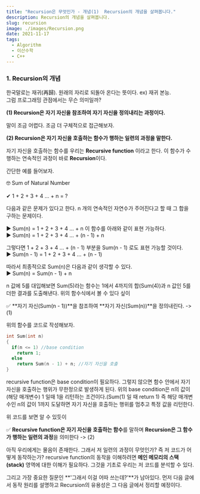 ```yaml
---
title: "Recursion은 무엇인가 - 개념(1)  Recursion의 개념을 살펴봅니다."
description: Recursion의 개념을 살펴봅니다.
slug: recursion
image: ./images/Recursion.png
date: 2021-11-17
tags:
  - Algorithm
  - 이산수학
  - C++
---
```


### 1. Recursion의 개념

한국말로는 재귀(再歸). 원래의 자리로 되돌아 온다는 뜻이다. ex) 재귀 본능. <br />
그럼 프로그래밍 관점에서는 무슨 의미일까?

**(1) Recursion은 자기 자신을 참조하여 자기 자신을 정의내리는 과정이다.**

말이 조금 어렵다. 조금 더 구체적으로 접근해보자.

**(2) Recursion은 자기 자신을 호출하는 함수가 행하는 일련의 과정을 말한다.**

자기 자신을 호출하는 함수를 우리는 **Recursive function** 이라고 한다. 이 함수가 수행하는 연속적인 과정이 바로 **Recursion**이다.

간단한 예를 들어보자.

<Block display="default">
  🤓 Sum of Natural Number
  <br />
  <br />✔ 1 + 2 + 3 + 4 ... + n = ?
</Block>

다음과 같은 문제가 있다고 한다. n 개의 연속적인 자연수가 주어진다고 할 때 그 합을 구하는 문제이다.

▶ Sum(n) = 1 + 2 + 3 + 4 ... + n 이 함수를 아래와 같이 표현 가능하다. <br />
▶ Sum(n) = 1 + 2 + 3 + 4 ... + (n - 1) + n

그렇다면 1 + 2 + 3 + 4 ... + (n - 1) 부분을 Sum(n - 1) 로도 표현 가능할 것이다.<br />
▶ Sum(n - 1) = 1 + 2 + 3 + 4 ... + (n - 1)

따라서 최종적으로 Sum(n)은 다음과 같이 생각할 수 있다. <br />
▶ Sum(n) = Sum(n - 1) + n

n 값에 5를 대입해보면 Sum(5)라는 함수는 1에서 4까지의 합(Sum(4))과 n 값인 5를 더한 결과를 도출해낸다. 위의 함수식에서 볼 수 있다 싶이

✅ **자기 자신(Sum(n - 1))**을 참조하여 **자기 자신(Sum(n))**을 정의내린다. -> (1)<br />

위의 함수를 코드로 작성해보자.

```cpp
int Sum(int n)
{
  if(n <= 1) //base condition
    return 1;
  else
    return Sum(n - 1) + n; //자기 자신을 호출
}
```

recursive function은 base condition이 필요하다. 그렇지 않으면 함수 안에서 자기 자신을 호출하는 행위가 무한정으로 발생하게 된다.
위의 base condition은 n의 값이(해당 매개변수) 1 일때 1을 리턴하는 조건이다.(Sum(1) 일 때 return 1) 즉 해당 매개변수인 n의 값이 1까지 도달하면
자기 자신을 호출하는 행위를 멈추고 특정 값을 리턴한다.

위 코드를 보면 알 수 있듯이

✅ **Recursive function은 자기 자신을 호출하는 함수**를 말하며 **Recursion은 그 함수가 행하는 일련의 과정**을 의미한다 -> (2)<br />

아직 우리에게는 물음이 존재한다. 그래서 저 일련의 과정이 무엇인가? 즉 저 코드가 어떻게 동작하는가?
recursive function의 동작을 이해하려면 **메인 메모리의 스택(stack)** 영역에 대한 이해가 필요하다.
그것을 기초로 우리는 저 코드를 분석할 수 있다.

그리고 가장 중요한 질문인 **'그래서 이걸 어따 쓰는데?'**가 남아있다.
먼저 다음 글에서 동작 원리를 설명하고 Recursion의 유용성은 그 다음 글에서 정리할 예정이다.
